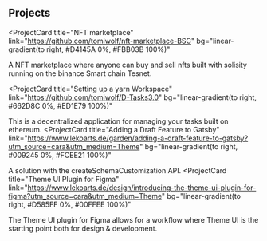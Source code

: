 ## Projects

<ProjectCard
  title="NFT marketplace"
  link="https://github.com/tomiwolf/nft-marketplace-BSC"
  bg="linear-gradient(to right, #D4145A 0%, #FBB03B 100%)"
>
  A NFT marketplace where anyone can buy and sell nfts built with solisity running on the binance Smart chain Tesnet.
</ProjectCard>

<ProjectCard
  title="Setting  up a yarn Workspace"
  link="https://github.com/tomiwolf/D-Tasks3.0"
  bg="linear-gradient(to right, #662D8C 0%, #ED1E79 100%)"
>
  This is a decentralized application for managing your tasks built on ethereum.
</ProjectCard>
<ProjectCard
  title="Adding a Draft Feature to Gatsby"
  link="https://www.lekoarts.de/garden/adding-a-draft-feature-to-gatsby?utm_source=cara&utm_medium=Theme"
  bg="linear-gradient(to right, #009245 0%, #FCEE21 100%)"
>
  A solution with the createSchemaCustomization API.
</ProjectCard>
<ProjectCard
  title="Theme UI Plugin for Figma"
  link="https://www.lekoarts.de/design/introducing-the-theme-ui-plugin-for-figma?utm_source=cara&utm_medium=Theme"
  bg="linear-gradient(to right, #D585FF 0%, #00FFEE 100%)"
>
  The Theme UI plugin for Figma allows for a workflow where Theme UI is the
  starting point both for design & development.
</ProjectCard>
